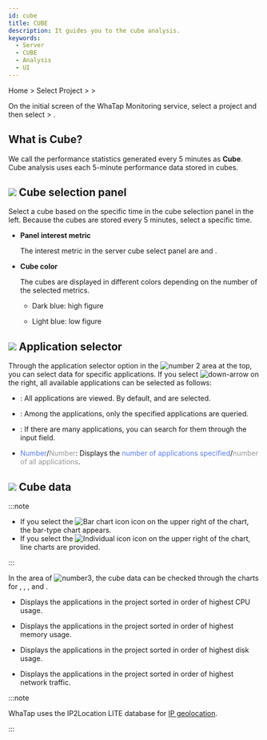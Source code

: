 ```yaml
---
id: cube
title: CUBE
description: It guides you to the cube analysis.
keywords:
  - Server
  - CUBE
  - Analysis
  - UI
---
```




Home > Select Project > <Cmdname sid="side_analysis" className="uitext" /> > <Cmdname sid="side_serverCube" className="uitext" />

On the initial screen of the WhaTap Monitoring service, select a project and then select <Cmdname sid="side_analysis" className="uitext" /> > <Cmdname sid="side_serverCube" className="uitext" />. 

## What is Cube?

We call the performance statistics generated every 5 minutes as **Cube**. Cube analysis uses each 5-minute performance data stored in cubes.

<ImgLang img='cube.png' desc='Cube'/>

## ![](/img/number-01.png) Cube selection panel

Select a cube based on the specific time in the cube selection panel in the left. Because the cubes are stored every 5 minutes, select a specific time. 

- **Panel interest metric**

  The interest metric in the server cube select panel are <Cmdname sid="cpu" className="uitext" /> and <Cmdname sid="memory" className="uitext" />.

- **Cube color**

  The cubes are displayed in different colors depending on the number of the selected metrics.

  - <span class='highfg'>Dark blue</span>: <span class='highfg'>high figure</span>

  - <span class='lowfg'>Light blue</span>: <span class='lowfg'>low figure</span>

## ![](/img/number-02.png) Application selector

Through the application selector option in the ![number 2](/img/number-02.png) area at the top, you can select data for specific applications. If you select ![down-arrow](/img/down-arrow.svg) on the right, all available applications can be selected as follows: 

<ImgLang img='cube-select-app.png' desc='Cube selection application'/>

- <Cmdname sid="select_all" className="uitext" />: All applications are viewed. By default, <Cmdname sid="select_all" className="uitext" /> and <Cmdname sid="oid_active" className="uitext" /> are selected.

- <Cmdname sid="checked_only" className="uitext" />: Among the applications, only the specified applications are queried.

- <Cmdname sid="search" className="uitext" />: If there are many applications, you can search for them through the input field.

- <font color='5B7DEC'>Number</font>/<font color='979797'>Number</font>: Displays the <font color='5B7DEC'>number of applications specified</font>/<font color='979797 '>number of all applications</font>.

## ![](/img/number-03.png) Cube data

:::note

- If you select the ![Bar chart icon](/img/ic-dashboard-bar-chart.svg) icon on the upper right of the chart, the bar-type chart appears. 
- If you select the ![Individual icon](/img/ic-multiline-chart.svg) icon on the upper right of the chart, line charts are provided.

:::

In the area of ![number3](/img/number-03.png), the cube data can be checked through the charts for <Cmdname sid="cpu" className="uitext" />, <Cmdname sid="memory" className="uitext" />, <Cmdname sid="disk" className="uitext" />, and <Cmdname sid="network" className="uitext" />.

- <Cmdname sid="cpu" className="uitext" />

  Displays the applications in the project sorted in order of highest CPU usage. 

- <Cmdname sid="memory" className="uitext" />

  Displays the applications in the project sorted in order of highest memory usage.

- <Cmdname sid="disk" className="uitext" />

  Displays the applications in the project sorted in order of highest disk usage.

- <Cmdname sid="network" className="uitext" />

  Displays the applications in the project sorted in order of highest network traffic.

:::note

WhaTap uses the IP2Location LITE database for [IP geolocation](https://lite.ip2location.com).

:::
